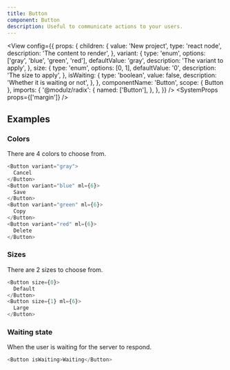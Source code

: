 ```yaml
---
title: Button
component: Button
description: Useful to communicate actions to your users.
---
```


<View
  config={{
    props: {
      children: {
        value: 'New project',
        type: 'react node',
        description: 'The content to render',
      },
      variant: {
        type: 'enum',
        options: ['gray', 'blue', 'green', 'red'],
        defaultValue: 'gray',
        description: 'The variant to apply',
      },
      size: {
        type: 'enum',
        options: [0, 1],
        defaultValue: '0',
        description: 'The size to apply',
      },
      isWaiting: {
        type: 'boolean',
        value: false,
        description: 'Whether it is waiting or not',
      },
    },
    componentName: 'Button',
    scope: { Button },
    imports: {
      '@modulz/radix': {
        named: ['Button'],
      },
    },
  }}
/>
<SystemProps props={['margin']} />

## Examples

### Colors

There are 4 colors to choose from.

```js live
<Button variant="gray">
  Cancel
</Button>
<Button variant="blue" ml={6}>
  Save
</Button>
<Button variant="green" ml={6}>
  Copy
</Button>
<Button variant="red" ml={6}>
  Delete
</Button>
```

### Sizes

There are 2 sizes to choose from.

```js live
<Button size={0}>
  Default
</Button>
<Button size={1} ml={6}>
  Large
</Button>
```

### Waiting state

When the user is waiting for the server to respond.

```js live
<Button isWaiting>Waiting</Button>
```
